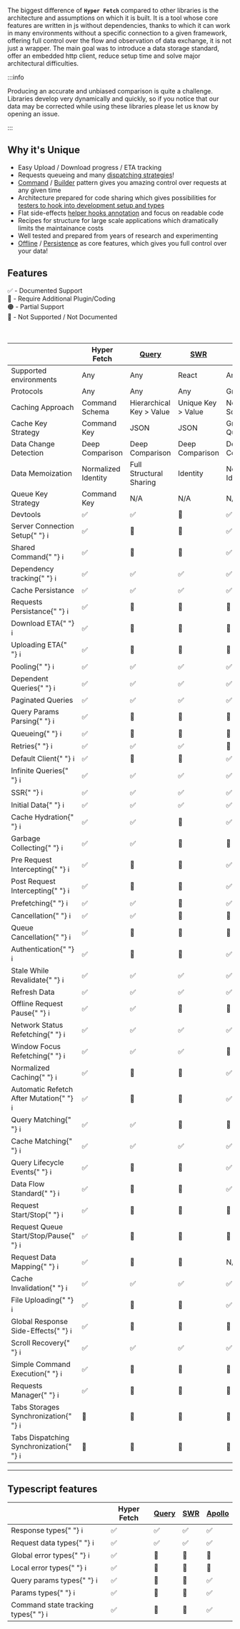 
The biggest difference of **`Hyper Fetch`** compared to other libraries is the architecture and assumptions on which it
is built. It is a tool whose core features are written in js without dependencies, thanks to which it can work in many
environments without a specific connection to a given framework, offering full control over the flow and observation of
data exchange, it is not just a wrapper. The main goal was to introduce a data storage standard, offer an embedded http
client, reduce setup time and solve major architectural difficulties.

:::info

Producing an accurate and unbiased comparison is quite a challenge. Libraries develop very dynamically and quickly, so
if you notice that our data may be corrected while using these libraries please let us know by opening an issue.

:::

## Why it's Unique

- Easy Upload / Download progress / ETA tracking
- Requests queueing and many [dispatching strategies](/docs/Architecture/Dispatcher#dispatching-modes)!
- [Command](/docs/Architecture/Command) / [Builder](/docs/Architecture/Builder) pattern gives you amazing control over
  requests at any given time
- Architecture prepared for code sharing which gives possibilities for
  [testers to hook into development setup and types](/docs/Getting%20Started/Testing)
- Flat side-effects [helper hooks annotation](/docs/Getting%20Started/Testing) and focus on readable code
- Recipes for structure for large scale applications which dramatically limits the maintainance costs
- Well tested and prepared from years of research and experimenting
- [Offline](/guides/Advanced/Offline) / [Persistence](/guides/Advanced/Persistence) as core features, which gives you
  full control over your data!

## Features

<div>✅ - Documented Support</div>
<div>🔵 - Require Additional Plugin/Coding</div>
<div>🟠 - Partial Support</div>
<div>🔴 - Not Supported / Not Documented</div>

<br />
<br />

<table className="comparison-table">
  <thead>
    <tr>
      <th></th>
      <th>Hyper Fetch</th>
      <th>
        <a href="https://tanstack.com/query/v4/?from=reactQueryV3&original=https://react-query-v3.tanstack.com/">
          Query
        </a>
      </th>
      <th>
        <a href="https://swr.vercel.app/">SWR</a>
      </th>
      <th>
        <a href="https://www.apollographql.com/docs/react/">Apollo</a>
      </th>
    </tr>
  </thead>
  <tbody>
    <tr>
      <td>Supported environments</td>
      <td>Any</td>
      <td>Any</td>
      <td>React</td>
      <td>Any</td>
    </tr>
    <tr>
      <td>Protocols</td>
      <td>Any</td>
      <td>Any</td>
      <td>Any</td>
      <td>GraphQL</td>
    </tr>
    <tr>
      <td>Caching Approach</td>
      <td>Command Schema</td>
      <td>Hierarchical Key > Value</td>
      <td>Unique Key > Value</td>
      <td>Normalized Schema</td>
    </tr>
    <tr>
      <td>Cache Key Strategy</td>
      <td>Command Key</td>
      <td>JSON</td>
      <td>JSON</td>
      <td>GraphQL Query</td>
    </tr>
    <tr>
      <td>Data Change Detection</td>
      <td>Deep Comparison</td>
      <td>Deep Comparison</td>
      <td>Deep Comparison</td>
      <td>Deep Comparison</td>
    </tr>
    <tr>
      <td>Data Memoization</td>
      <td>Normalized Identity</td>
      <td>Full Structural Sharing</td>
      <td>Identity</td>
      <td>Normalized Identity</td>
    </tr>
    <tr>
      <td>Queue Key Strategy</td>
      <td>Command Key</td>
      <td>N/A</td>
      <td>N/A</td>
      <td>N/A</td>
    </tr>
    <tr>
      <td>Devtools</td>
      <td>✅</td>
      <td>✅</td>
      <td>🔵</td>
      <td>✅</td>
    </tr>
    <tr>
      <td>
        Server Connection Setup{" "}
        <Tippy content="Be able to prepare global setup for server connection">
          <span>ℹ️</span>
        </Tippy>
      </td>
      <td>✅</td>
      <td>🔴</td>
      <td>🔴</td>
      <td>✅</td>
    </tr>
    <tr>
      <td>
        Shared Command{" "}
        <Tippy content="Being able to prepare commands to be reused in the application">
          <span>ℹ️</span>
        </Tippy>
      </td>
      <td>✅</td>
      <td>🔴</td>
      <td>🔴</td>
      <td>✅</td>
    </tr>
    <tr>
      <td>
        Dependency tracking{" "}
        <Tippy content="It allows to limit rerendering only to the dependent key changes">
          <span>ℹ️</span>
        </Tippy>
      </td>
      <td>✅</td>
      <td>✅</td>
      <td>✅</td>
      <td>✅</td>
    </tr>
    <tr>
      <td>Cache Persistance</td>
      <td>✅</td>
      <td>✅</td>
      <td>✅</td>
      <td>✅</td>
    </tr>
    <tr>
      <td>
        Requests Persistance{" "}
        <Tippy content="Possibility to keep data prepared for request in persistent storage and resend it on new session">
          <span>ℹ️</span>
        </Tippy>
      </td>
      <td>✅</td>
      <td>🔴</td>
      <td>🔴</td>
      <td>🔴</td>
    </tr>
    <tr>
      <td>
        Download ETA{" "}
        <Tippy content="Tracking of the download progress to be able to access size left and time ETA">
          <span>ℹ️</span>
        </Tippy>
      </td>
      <td>✅ </td>
      <td>🔵</td>
      <td>🔵</td>
      <td>🔵</td>
    </tr>
    <tr>
      <td>
        Uploading ETA{" "}
        <Tippy content="Tracking of the upload progress to be able to access size left and time ETA">
          <span>ℹ️</span>
        </Tippy>
      </td>
      <td>✅</td>
      <td>🔵</td>
      <td>🔵</td>
      <td>🔵</td>
    </tr>
    <tr>
      <td>
        Pooling{" "}
        <Tippy content="Fetch new data at interval">
          <span>ℹ️</span>
        </Tippy>
      </td>
      <td>✅</td>
      <td>✅</td>
      <td>✅</td>
      <td>✅</td>
    </tr>
    <tr>
      <td>
        Dependent Queries{" "}
        <Tippy content="Be able to hold on one request until another is finished">
          <span>ℹ️</span>
        </Tippy>
      </td>
      <td>✅</td>
      <td>✅</td>
      <td>✅</td>
      <td>✅</td>
    </tr>
    <tr>
      <td>Paginated Queries</td>
      <td>✅</td>
      <td>✅</td>
      <td>✅</td>
      <td>✅</td>
    </tr>
    <tr>
      <td>
        Query Params Parsing{" "}
        <Tippy content="Built-in query parsing from object or string">
          <span>ℹ️</span>
        </Tippy>
      </td>
      <td>✅</td>
      <td>🔵</td>
      <td>🔵</td>
      <td>🔵</td>
    </tr>
    <tr>
      <td>
        Queueing{" "}
        <Tippy content="Allows to group requests in queues and control sending process">
          <span>ℹ️</span>
        </Tippy>
      </td>
      <td>✅</td>
      <td>🔴</td>
      <td>🔴</td>
      <td>🔴</td>
    </tr>
    <tr>
      <td>
        Retries{" "}
        <Tippy content="When request fails try again to trigger it">
          <span>ℹ️</span>
        </Tippy>
      </td>
      <td>✅</td>
      <td>✅</td>
      <td>✅</td>
      <td>🔵</td>
    </tr>
    <tr>
      <td>
        Default Client{" "}
        <Tippy content="Library includes prepared client for requesting">
          <span>ℹ️</span>
        </Tippy>
      </td>
      <td>✅</td>
      <td>🔴</td>
      <td>🔴</td>
      <td>✅</td>
    </tr>
    <tr>
      <td>
        Infinite Queries{" "}
        <Tippy content="When we want to dynamicaly 'load more' content on the list">
          <span>ℹ️</span>
        </Tippy>
      </td>
      <td>✅</td>
      <td>✅</td>
      <td>✅</td>
      <td>✅</td>
    </tr>
    <tr>
      <td>
        SSR{" "}
        <Tippy content="Server Side Rendering">
          <span>ℹ️</span>
        </Tippy>
      </td>
      <td>✅</td>
      <td>✅</td>
      <td>✅</td>
      <td>✅</td>
    </tr>
    <tr>
      <td>
        Initial Data{" "}
        <Tippy content="Initialize with prepared placeholder data">
          <span>ℹ️</span>
        </Tippy>
      </td>
      <td>✅</td>
      <td>✅</td>
      <td>✅</td>
      <td>✅</td>
    </tr>
    <tr>
      <td>
        Cache Hydration{" "}
        <Tippy content="Allows to hydrate cache storage with data from other sources">
          <span>ℹ️</span>
        </Tippy>
      </td>
      <td>✅ </td>
      <td>✅ </td>
      <td>🔴</td>
      <td>✅</td>
    </tr>
    <tr>
      <td>
        Garbage Collecting{" "}
        <Tippy content="Stale data gets removed from memory">
          <span>ℹ️</span>
        </Tippy>
      </td>
      <td>✅</td>
      <td>✅</td>
      <td>🔴</td>
      <td>🔴</td>
    </tr>
    <tr>
      <td>
        Pre Request Intercepting{" "}
        <Tippy content="Intercept and modify every request before being triggered">
          <span>ℹ️</span>
        </Tippy>
      </td>
      <td>✅</td>
      <td>🔵</td>
      <td>🔵</td>
      <td>✅</td>
    </tr>
    <tr>
      <td>
        Post Request Intercepting{" "}
        <Tippy content="Intercept and modify every response before being saved and emitted">
          <span>ℹ️</span>
        </Tippy>
      </td>
      <td>✅</td>
      <td>🔵</td>
      <td>🔵</td>
      <td>✅</td>
    </tr>
    <tr>
      <td>
        Prefetching{" "}
        <Tippy content="Prefetch your data before your components being mounted">
          <span>ℹ️</span>
        </Tippy>
      </td>
      <td>✅</td>
      <td>✅</td>
      <td>🔵</td>
      <td>✅</td>
    </tr>
    <tr>
      <td>
        Cancellation{" "}
        <Tippy content="Cancel ongoing request">
          <span>ℹ️</span>
        </Tippy>
      </td>
      <td>✅</td>
      <td>✅</td>
      <td>🔴</td>
      <td>🔴</td>
    </tr>
    <tr>
      <td>
        Queue Cancellation{" "}
        <Tippy content="Cancel group of ongoing requests by their queue key">
          <span>ℹ️</span>
        </Tippy>
      </td>
      <td>✅</td>
      <td>🔴</td>
      <td>🔴</td>
      <td>🔴</td>
    </tr>
    <tr>
      <td>
        Authentication{" "}
        <Tippy content="Has built-in solutions for authentication like intercepting and possibilities to turn on/off">
          <span>ℹ️</span>
        </Tippy>
      </td>
      <td>✅</td>
      <td>🔵</td>
      <td>🔵</td>
      <td>✅</td>
    </tr>
    <tr>
      <td>
        Stale While Revalidate{" "}
        <Tippy content="Load cache data and refresh it in background">
          <span>ℹ️</span>
        </Tippy>
      </td>
      <td>✅</td>
      <td>✅</td>
      <td>✅</td>
      <td>✅</td>
    </tr>
    <tr>
      <td>Refresh Data</td>
      <td>✅</td>
      <td>✅</td>
      <td>✅</td>
      <td>✅</td>
    </tr>
    <tr>
      <td>
        Offline Request Pause{" "}
        <Tippy content="When app goes offline, it waits until connection is back and retries paused requests">
          <span>ℹ️</span>
        </Tippy>
      </td>
      <td>✅</td>
      <td>✅</td>
      <td>🔴</td>
      <td>🔴</td>
    </tr>
    <tr>
      <td>
        Network Status Refetching{" "}
        <Tippy content="Trigger refetch when your app goes online">
          <span>ℹ️</span>
        </Tippy>
      </td>
      <td>✅</td>
      <td>✅</td>
      <td>✅</td>
      <td>✅</td>
    </tr>
    <tr>
      <td>
        Window Focus Refetching{" "}
        <Tippy content="Trigger refetch when you switch tabs or windows">
          <span>ℹ️</span>
        </Tippy>
      </td>
      <td>✅</td>
      <td>✅</td>
      <td>✅</td>
      <td>🔴</td>
    </tr>
    <tr>
      <td>
        Normalized Caching{" "}
        <Tippy content="Storing cached data in flat architecture to prevent duplication">
          <span>ℹ️</span>
        </Tippy>
      </td>
      <td>✅</td>
      <td>🔴</td>
      <td>🔴</td>
      <td>✅</td>
    </tr>
    <tr>
      <td>
        Automatic Refetch After Mutation{" "}
        <Tippy content="Refresh cache data once you post mutation request">
          <span>ℹ️</span>
        </Tippy>
      </td>
      <td>✅</td>
      <td>🔵</td>
      <td>🔵</td>
      <td>✅</td>
    </tr>
    <tr>
      <td>
        Query Matching{" "}
        <Tippy content="Make operations on queued queries by their keys - you can cancel, stop or delete them from queue.">
          <span>ℹ️</span>
        </Tippy>
      </td>
      <td>✅</td>
      <td>✅</td>
      <td>🔴</td>
      <td>🔴</td>
    </tr>
    <tr>
      <td>
        Cache Matching{" "}
        <Tippy content="Make operations on queries by their keys. Refetch groups of requests with partial names/regex or full keys.">
          <span>ℹ️</span>
        </Tippy>
      </td>
      <td>✅</td>
      <td>✅</td>
      <td>✅</td>
      <td>✅</td>
    </tr>
    <tr>
      <td>
        Query Lifecycle Events{" "}
        <Tippy content="Receive every lifecycle response from any requests. Request start, progress, response start, sucess, error, finished.">
          <span>ℹ️</span>
        </Tippy>
      </td>
      <td>✅</td>
      <td>🔴</td>
      <td>🔴</td>
      <td>✅</td>
    </tr>
    <tr>
      <td>
        Data Flow Standard{" "}
        <Tippy content="Having a standard for data exchange and for easy reading/dumping">
          <span>ℹ️</span>
        </Tippy>
      </td>
      <td>✅</td>
      <td>🔴</td>
      <td>🔴</td>
      <td>✅</td>
    </tr>
    <tr>
      <td>
        Request Start/Stop{" "}
        <Tippy content="Possibility to control particular request in queue.">
          <span>ℹ️</span>
        </Tippy>
      </td>
      <td>✅</td>
      <td>🔴</td>
      <td>🔴</td>
      <td>🔴</td>
    </tr>
    <tr>
      <td>
        Request Queue Start/Stop/Pause{" "}
        <Tippy content="Possibility to control all requests in queue.">
          <span>ℹ️</span>
        </Tippy>
      </td>
      <td>✅</td>
      <td>🔴</td>
      <td>🔴</td>
      <td>🔴</td>
    </tr>
    <tr>
      <td>
        Request Data Mapping{" "}
        <Tippy content="Before we send a request we can map the data it's transfering to different format before it gets to server">
          <span>ℹ️</span>
        </Tippy>
      </td>
      <td>✅</td>
      <td>🔵</td>
      <td>🔵</td>
      <td>N/A</td>
    </tr>
    <tr>
      <td>
        Cache Invalidation{" "}
        <Tippy content="Invalidate cache data to refetch it.">
          <span>ℹ️</span>
        </Tippy>
      </td>
      <td>✅</td>
      <td>✅</td>
      <td>✅</td>
      <td>✅</td>
    </tr>
    <tr>
      <td>
        File Uploading{" "}
        <Tippy content="File upload with built in client">
          <span>ℹ️</span>
        </Tippy>
      </td>
      <td>✅</td>
      <td>🔵</td>
      <td>🔵</td>
      <td>✅</td>
    </tr>
    <tr>
      <td>
        Global Response Side-Effects{" "}
        <Tippy content="We can hook global listeners for particular request to listen and trigger side effects while it's being send">
          <span>ℹ️</span>
        </Tippy>
      </td>
      <td>✅</td>
      <td>🔴</td>
      <td>🔴</td>
      <td>🔴</td>
    </tr>
    <tr>
      <td>
        Scroll Recovery{" "}
        <Tippy content="Going back to previous cache will restore scroll as data will be immidietly shown to the user.">
          <span>ℹ️</span>
        </Tippy>
      </td>
      <td>✅</td>
      <td>✅</td>
      <td>✅</td>
      <td>✅</td>
    </tr>
    <tr>
      <td>
        Simple Command Execution{" "}
        <Tippy content="Possibility to trigger requests commands">
          <span>ℹ️</span>
        </Tippy>
      </td>
      <td>✅</td>
      <td>🔴</td>
      <td>🔴</td>
      <td>🔴</td>
    </tr>
    <tr>
      <td>
        Requests Manager{" "}
        <Tippy content="Possibility to show requests being uploaded in whole system. Working like uploading managers, but much more advanced.">
          <span>ℹ️</span>
        </Tippy>
      </td>
      <td>✅</td>
      <td>🔴</td>
      <td>🔴</td>
      <td>🔴</td>
    </tr>
    <tr>
      <td>
        Tabs Storages Synchronization{" "}
        <Tippy content="Be able to synchronize tabs data">
          <span>ℹ️</span>
        </Tippy>
      </td>
      <td>🔴</td>
      <td>🔴</td>
      <td>🔴</td>
      <td>🔴</td>
    </tr>
    <tr>
      <td>
        Tabs Dispatching Synchronization{" "}
        <Tippy content="Be able to synchronize queries queues between tabs which is required to present full persistance in browser">
          <span>ℹ️</span>
        </Tippy>
      </td>
      <td>🔴</td>
      <td>🔴</td>
      <td>🔴</td>
      <td>🔴</td>
    </tr>
  </tbody>
</table>

---

## Typescript features

<table className="comparison-table">
  <thead>
    <tr>
      <th></th>
      <th>Hyper Fetch</th>
      <th>
        <a href="https://tanstack.com/query/v4/?from=reactQueryV3&original=https://react-query-v3.tanstack.com/">
          Query
        </a>
      </th>
      <th>
        <a href="https://swr.vercel.app/">SWR</a>
      </th>
      <th>
        <a href="https://www.apollographql.com/docs/react/">Apollo</a>
      </th>
    </tr>
  </thead>
  <tbody>
    <tr>
      <td>
        Response types{" "}
        <Tippy content="What data type you expect to receive from server">
          <span>ℹ️</span>
        </Tippy>
      </td>
      <td>✅</td>
      <td>✅</td>
      <td>✅</td>
      <td>✅</td>
    </tr>
    <tr>
      <td>
        Request data types{" "}
        <Tippy content="Pass the type to specify the data schema to be send">
          <span>ℹ️</span>
        </Tippy>
      </td>
      <td>✅</td>
      <td>✅</td>
      <td>✅</td>
      <td>✅</td>
    </tr>
    <tr>
      <td>
        Global error types{" "}
        <Tippy content="Specify possible error responses for all requests in the system">
          <span>ℹ️</span>
        </Tippy>
      </td>
      <td>✅</td>
      <td>🔴</td>
      <td>🔴</td>
      <td>🔴</td>
    </tr>
    <tr>
      <td>
        Local error types{" "}
        <Tippy content="Being able to specify particular endpoint errors apart from global error type">
          <span>ℹ️</span>
        </Tippy>
      </td>
      <td>✅</td>
      <td>🔴</td>
      <td>🔴</td>
      <td>🔴</td>
    </tr>
    <tr>
      <td>
        Query params types{" "}
        <Tippy content="Being able to pass type checking for endpoint query params">
          <span>ℹ️</span>
        </Tippy>
      </td>
      <td>✅</td>
      <td>🔴</td>
      <td>🔴</td>
      <td>✅</td>
    </tr>
    <tr>
      <td>
        Params types{" "}
        <Tippy content="Being able to automaticaly track the record of endpoint string">
          <span>ℹ️</span>
        </Tippy>
      </td>
      <td>✅</td>
      <td>🔴</td>
      <td>🔴</td>
      <td>✅</td>
    </tr>
    <tr>
      <td>
        Command state tracking types{" "}
        <Tippy content="Types to check if you already set the data/params/query params on given command to prevent data corruption">
          <span>ℹ️</span>
        </Tippy>
      </td>
      <td>✅</td>
      <td>🔴</td>
      <td>🔴</td>
      <td>✅</td>
    </tr>
  </tbody>
</table>
